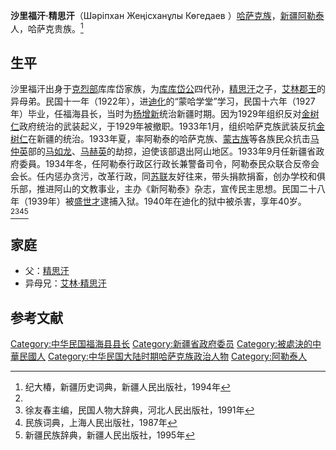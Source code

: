 '''沙里福汗·精思汗'''（Шәріпхан  Жеңісханұлы  Көгедаев {{bd|1900年||1940年|}}）[[哈萨克族|哈萨克族]]，[[新疆|新疆]][[阿勒泰|阿勒泰]]人，哈萨克贵族。<ref name=ji>纪大椿，新疆历史词典，新疆人民出版社，1994年</ref>

==生平==
沙里福汗出身于[[克烈部|克烈部]]库库岱家族，为[[库库岱公|库库岱公]]四代孙，[[精思汗|精思汗]]之子，[[艾林郡王|艾林郡王]]的异母弟。民国十一年（1922年），进[[迪化|迪化]]的“蒙哈学堂”学习，民国十六年（1927年）毕业，任福海县长，当时为[[杨增新|杨增新]]统治新疆时期。因为1929年组织反对[[金树仁|金树仁]]政府统治的武装起义，于1929年被撤职。1933年1月，组织哈萨克族武装反抗[[金树仁|金树仁]]在新疆的统治。1933年夏，率阿勒泰的哈萨克族、[[蒙古族|蒙古族]]等各族民众抗击[[马仲英|马仲英]]部的[[马如龙|马如龙]]、[[马赫英|马赫英]]的劫掠，迫使该部退出阿山地区。1933年9月任新疆省政府委員。1934年冬，任阿勒泰行政区行政长兼警备司令，阿勒泰民众联合反帝会会长。任内惩办贪污，改革行政，同[[苏联|苏联]]友好往来，带头捐款捐畜，创办学校和俱乐部，推进阿山的文教事业，主办《新阿勒泰》杂志，宣传民主思想。民国二十八年（1939年）被[[盛世才|盛世才]]逮捕入狱。1940年在迪化的狱中被杀害，享年40岁。 <ref name=ji/><ref>徐友春主编，民国人物大辞典，河北人民出版社，1991年</ref><ref>民族词典，上海人民出版社，1987年</ref><ref>新疆民族辞典，新疆人民出版社，1995年</ref>

==家庭==
*父：[[精思汗|精思汗]]
*异母兄：[[艾林·精思汗|艾林·精思汗]]

==参考文献==
{{reflist}}

[[Category:中华民国福海县县长|Category:中华民国福海县县长]]
[[Category:新疆省政府委员|Category:新疆省政府委员]]
[[Category:被處決的中華民國人|Category:被處決的中華民國人]]
[[Category:中华民国大陆时期哈萨克族政治人物|Category:中华民国大陆时期哈萨克族政治人物]]
[[Category:阿勒泰人|Category:阿勒泰人]]
